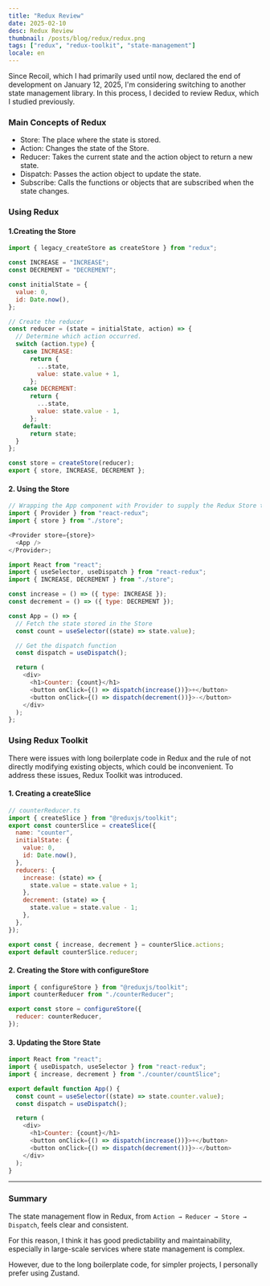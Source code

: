 ```yaml
---
title: "Redux Review"
date: 2025-02-10
desc: Redux Review
thumbnail: /posts/blog/redux/redux.png
tags: ["redux", "redux-toolkit", "state-management"]
locale: en
---
```


Since Recoil, which I had primarily used until now, declared the end of development on January 12, 2025, I'm considering switching to another state management library. In this process, I decided to review Redux, which I studied previously.

### Main Concepts of Redux

- Store: The place where the state is stored.
- Action: Changes the state of the Store.
- Reducer: Takes the current state and the action object to return a new state.
- Dispatch: Passes the action object to update the state.
- Subscribe: Calls the functions or objects that are subscribed when the state changes.

### Using Redux

#### 1.Creating the Store

```js
import { legacy_createStore as createStore } from "redux";

const INCREASE = "INCREASE";
const DECREMENT = "DECREMENT";

const initialState = {
  value: 0,
  id: Date.now(),
};

// Create the reducer
const reducer = (state = initialState, action) => {
  // Determine which action occurred.
  switch (action.type) {
    case INCREASE:
      return {
        ...state,
        value: state.value + 1,
      };
    case DECREMENT:
      return {
        ...state,
        value: state.value - 1,
      };
    default:
      return state;
  }
};

const store = createStore(reducer);
export { store, INCREASE, DECREMENT };
```

#### 2. Using the Store

```js
// Wrapping the App component with Provider to supply the Redux Store to the entire React app
import { Provider } from "react-redux";
import { store } from "./store";

<Provider store={store}>
  <App />
</Provider>;
```

```js
import React from "react";
import { useSelector, useDispatch } from "react-redux";
import { INCREASE, DECREMENT } from "./store";

const increase = () => ({ type: INCREASE });
const decrement = () => ({ type: DECREMENT });

const App = () => {
  // Fetch the state stored in the Store
  const count = useSelector((state) => state.value);

  // Get the dispatch function
  const dispatch = useDispatch();

  return (
    <div>
      <h1>Counter: {count}</h1>
      <button onClick={() => dispatch(increase())}>+</button>
      <button onClick={() => dispatch(decrement())}>-</button>
    </div>
  );
};
```

### Using Redux Toolkit

There were issues with long boilerplate code in Redux and the rule of not directly modifying existing objects, which could be inconvenient. To address these issues, Redux Toolkit was introduced.

#### 1. Creating a createSlice

```js
// counterReducer.ts
import { createSlice } from "@reduxjs/toolkit";
export const counterSlice = createSlice({
  name: "counter",
  initialState: {
    value: 0,
    id: Date.now(),
  },
  reducers: {
    increase: (state) => {
      state.value = state.value + 1;
    },
    decrement: (state) => {
      state.value = state.value - 1;
    },
  },
});

export const { increase, decrement } = counterSlice.actions;
export default counterSlice.reducer;
```

#### 2. Creating the Store with configureStore

```js
import { configureStore } from "@reduxjs/toolkit";
import counterReducer from "./counterReducer";

export const store = configureStore({
  reducer: counterReducer,
});
```

#### 3. Updating the Store State

```js
import React from "react";
import { useDispatch, useSelector } from "react-redux";
import { increase, decrement } from "./counter/countSlice";

export default function App() {
  const count = useSelector((state) => state.counter.value);
  const dispatch = useDispatch();

  return (
    <div>
      <h1>Counter: {count}</h1>
      <button onClick={() => dispatch(increase())}>+</button>
      <button onClick={() => dispatch(decrement())}>-</button>
    </div>
  );
}
```

---

### Summary

The state management flow in Redux, from `Action → Reducer → Store → Dispatch`, feels clear and consistent.

For this reason, I think it has good predictability and maintainability, especially in large-scale services where state management is complex.

However, due to the long boilerplate code, for simpler projects, I personally prefer using Zustand.
